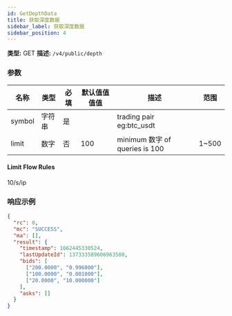 ```yaml
---
id: GetDepthData
title: 获取深度数据
sidebar_label: 获取深度数据
sidebar_position: 4
---
```


**类型:** GET **描述:** `/v4/public/depth`

### 参数

| 名称 | 类型 | 必填 | 默认值值值值 | 描述 | 范围 |
| --- | --- | --- | --- | --- | --- |
| symbol | 字符串 | 是 |  | trading pair eg:btc_usdt |  |
| limit | 数字 | 否 | 100 | minimum 数字 of queries is 100 | 1~500 |

#### **Limit Flow Rules**

10/s/ip

### 响应示例

```json title="Response"
{
  "rc": 0,
  "mc": "SUCCESS",
  "ma": [],
  "result": {
    "timestamp": 1662445330524,
    "lastUpdateId": 137333589606963580,
    "bids": [
      ["200.0000", "0.996000"],
      ["100.0000", "0.001000"],
      ["20.0000", "10.000000"]
    ],
    "asks": []
  }
}
```

